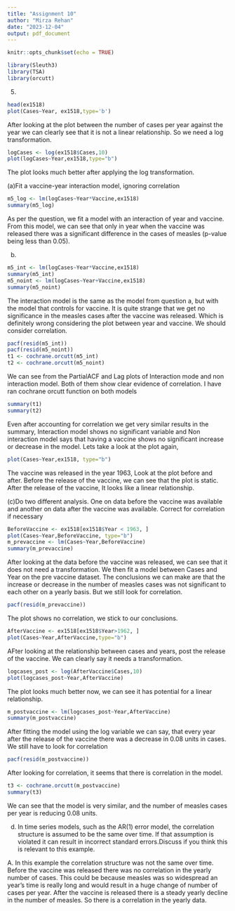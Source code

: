 ---
title: "Assignment 10"
author: "Mirza Rehan"
date: "2023-12-04"
output: pdf_document
---

```{r setup, include=FALSE}
knitr::opts_chunk$set(echo = TRUE)
```

```{r}
library(Sleuth3)
library(TSA)
library(orcutt)
```

5.
```{r}
head(ex1518)
plot(Cases~Year, ex1518,type='b')
```
After looking at the plot between the number of cases per year against the year we can clearly see that it is not a linear relationship. So we need a log transformation.

```{r}
logCases <- log(ex1518$Cases,10)
plot(logCases~Year,ex1518,type="b")
```
The plot looks much better after applying the log transformation.


(a)Fit a vaccine-year interaction model, ignoring correlation

```{r}
m5_log <- lm(logCases~Year*Vaccine,ex1518)
summary(m5_log)
```
As per the question, we fit a model with an interaction of year and vaccine. From this model, we can see that only in year when the vaccine was released there was a significant difference in the cases of measles (p-value being less than 0.05). 


(b)
```{r}
m5_int <- lm(logCases~Year*Vaccine,ex1518)
summary(m5_int)
m5_noint <- lm(logCases~Year+Vaccine,ex1518)
summary(m5_noint)
```
The interaction model is the same as the model from question a, but with the model that controls for vaccine. It is quite strange that we get no significance in the measles cases after the vaccine was released. Which is definitely wrong considering the plot between year and vaccine. We should consider correlation.

```{r}
pacf(resid(m5_int))
pacf(resid(m5_noint))
t1 <- cochrane.orcutt(m5_int)
t2 <- cochrane.orcutt(m5_noint)
```
We can see from the PartialACF and Lag plots of Interaction mode and non interaction model. Both of them show clear evidence of correlation. I have ran cochrane orcutt function on both models

```{r}
summary(t1)
summary(t2)
```
Even after accounting for correlation we get very similar results in the summary, Interaction model shows no significant variable and Non interaction model says that having a vaccine shows no significant increase or decrease in the model. Lets take a look at the plot again,

```{r}
plot(Cases~Year,ex1518, type="b")
```
The vaccine was released in the year 1963, Look at the plot before and after. Before the release of the vaccine, we can see that the plot is static. After the release of the vaccine, It looks like a linear relationship.


(c)Do two different analysis. One on data before the vaccine was available and another on data after the vaccine was available. Correct for correlation if necessary


```{r}
BeforeVaccine <- ex1518[ex1518$Year < 1963, ]
plot(Cases~Year,BeforeVaccine, type="b")
m_prevaccine <- lm(Cases~Year,BeforeVaccine)
summary(m_prevaccine)
```
After looking at the data before the vaccine was released, we can see that it does not need a transformation. We then fit a model between Cases and Year on the pre vaccine dataset. The conclusions we can make are that the increase or decrease in the number of measles cases was not significant to each other on a yearly basis. But we still look for correlation.

```{r}
pacf(resid(m_prevaccine))
```
The plot shows no correlation, we stick to our conclusions.

```{r}
AfterVaccine <- ex1518[ex1518$Year>1962, ]
plot(Cases~Year,AfterVaccine,type="b")
```
AFter looking at the relationship between cases and years, post the release of the vaccine. We can clearly say it needs a transformation.

```{r}
logcases_post <- log(AfterVaccine$Cases,10)
plot(logcases_post~Year,AfterVaccine)
```
The plot looks much better now, we can see it has potential for a linear relationship.


```{r}
m_postvaccine <- lm(logcases_post~Year,AfterVaccine)
summary(m_postvaccine)
```
After fitting the model using the log variable we can say, that every year after the release of the vaccine there was a decrease in 0.08 units in cases. We still have to look for correlation

```{r}
pacf(resid(m_postvaccine))
```

After looking for correlation, it seems that there is correlation in the model.

```{r}
t3 <- cochrane.orcutt(m_postvaccine)
summary(t3)
```
We can see that the model is very similar, and the number of measles cases per year is reducing 0.08 units. 

(d) In time series models, such as the AR(1) error model, the correlation structure is assumed to be the same over time. If that assumption is violated it can result in incorrect standard errors.Discuss if you think this is relevant to this example.

A. In this example the correlation structure was not the same over time. Before the vaccine was released there was no correlation in the yearly number of cases. This could be because measles was so widespread an year's time is really long and would result in a huge change of number of cases per year. After the vaccine is released there is a steady yearly decline in the number of measles. So there is a correlation in the yearly data.







